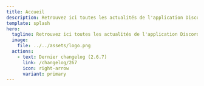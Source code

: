 ```yaml
---
title: Accueil
description: Retrouvez ici toutes les actualités de l'application Discord E-bou, l'encyclopédie DOFUS la plus complète sur Discord
template: splash
hero:
  tagline: Retrouvez ici toutes les actualités de l'application Discord E-bou, l'encyclopédie DOFUS la plus complète sur Discord
  image:
    file: ../../assets/logo.png
  actions:
    - text: Dernier changelog (2.6.7)
      link: /changelog/267
      icon: right-arrow
      variant: primary
---
```



<LinkCard
  title="Ajouter l'application sur votre serveur Discord"
  href="https://discord.com/application-directory/1093561990036860928"
  align="center"
  target="_blank"
/>

<CardGrid>
	<LinkCard
		title="Conditions Générales d'Utilisation"
		description="Retrouvez ici les CGU de l'application"
		href="/app/cgu"
	/>
	<LinkCard
		title="Politique de confidentialité"
		description="Retrouvez ici la politique de confidentialité de l'application"
		href="/app/privacy"
	/>
</CardGrid>